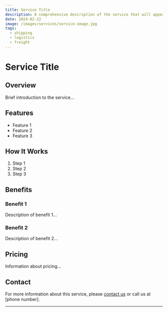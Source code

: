 ```yaml
---
title: Service Title
description: A comprehensive description of the service that will appear in search results and social media shares
date: 2024-02-22
image: /images/services/service-image.jpg
tags:
  - shipping
  - logistics
  - freight
---
```


# Service Title

## Overview

Brief introduction to the service...

## Features

- Feature 1
- Feature 2
- Feature 3

## How It Works

1. Step 1
2. Step 2
3. Step 3

## Benefits

### Benefit 1
Description of benefit 1...

### Benefit 2
Description of benefit 2...

## Pricing

Information about pricing...

## Contact

For more information about this service, please [contact us](/contact) or call us at [phone number].

---

